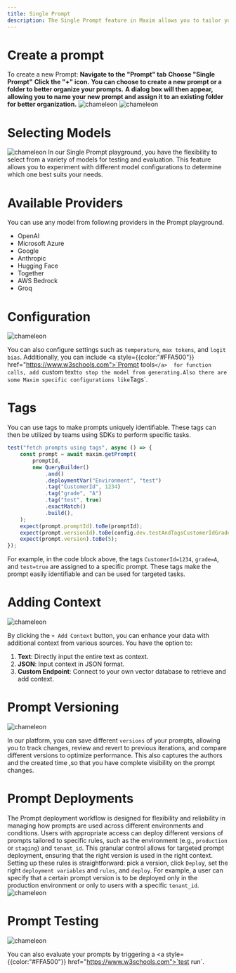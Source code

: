 ```yaml
---
title: Single Prompt
description: The Single Prompt feature in Maxim allows you to tailor your system and user prompts with precision. This functionality enables you to customize prompts to meet specific needs and evaluate their effectiveness by executing a test run. It provides a focused environment for optimizing individual prompts, ensuring they perform optimally before deploying them in larger, more complex workflows.
---
```


# Create a prompt
To create a new Prompt:
<Steps>
<Step>
**Navigate to the "Prompt" tab**
</Step>
<Step>
 **Choose "Single Prompt"**
</Step>
<Step>
 **Click the "+" icon.**
</Step>
<Step>
 **You can choose to create a new prompt or a folder to better organize your prompts.**
</Step>
<Step>
 **A dialog box will then appear, allowing you to name your new prompt and assign it to an existing folder for better organization.**
</Step>
</Steps>
<img src="./Single_Prompt/img1.png" alt="chameleon" />
<img src="./Single_Prompt/img2.png" alt="chameleon" />


# Selecting Models 
<img src="./Single_Prompt/img3.png" alt="chameleon" />
In our Single Prompt playground, you have the flexibility to select from a variety of models for testing and evaluation. This feature allows you to experiment with different model configurations to determine which one best suits your needs. 


# Available Providers

You can use any model from following providers in the Prompt playground.

- OpenAI
- Microsoft Azure
- Google
- Anthropic
- Hugging Face
- Together
- AWS Bedrock
- Groq


# Configuration
<img src="./Single_Prompt/img4.png" alt="chameleon" />

You can also configure settings such as `temperature`, `max tokens`, and `logit bias`. Additionally, you can include <a style={{color:"#FFA500"}} href="https://www.w3schools.com">`Prompt tools`</a>  for function calls, add `custom text` to stop the model from generating.Also there are some Maxim specific configurations like `Tags`.


# Tags
You can use tags to make prompts uniquely identifiable. These tags can then be utilized by teams using SDKs to perform specific tasks.

```js title="tags.js"
test("fetch prompts using tags", async () => {
	const prompt = await maxim.getPrompt(
		promptId,
		new QueryBuilder()
			.and()
			.deploymentVar("Environment", "test")
			.tag("CustomerId", 1234)
			.tag("grade", "A")
			.tag("test", true)
			.exactMatch()
			.build(),
	);
	expect(prompt.promptId).toBe(promptId);
	expect(prompt.versionId).toBe(config.dev.testAndTagsCustomerIdGradeAndTest);
	expect(prompt.version).toBe(5);
});
```
For example, in the code block above, the tags `CustomerId=1234`, `grade=A`, and `test=true` are assigned to a specific prompt. These tags make the prompt easily identifiable and can be used for targeted tasks.


# Adding Context
<img src="./Single_Prompt/img5.png" alt="chameleon" />

By clicking the `+ Add Context` button, you can enhance your data with additional context from various sources. You have the option to:

1. **Text**: Directly input the entire text as context.
2. **JSON**: Input context in JSON format.
3. **Custom Endpoint**: Connect to your own vector database to retrieve and add context.


# Prompt Versioning
<img src="./Single_Prompt/img6.png" alt="chameleon" />

In our platform, you can save different `versions` of your prompts, allowing you to track changes, review and revert to previous iterations, and compare different versions to optimize performance. This also captures the authors and the created time ,so that you have complete visibility on the prompt changes.


# Prompt Deployments

The Prompt deployment workflow is designed for flexibility and reliability in managing how prompts are used across different environments and conditions. Users with appropriate access can deploy different versions of prompts tailored to specific rules, such as the environment (e.g., `production` or `staging`) and `tenant_id`. This granular control allows for targeted prompt deployment, ensuring that the right version is used in the right context. Setting up these rules is straightforward: pick a version, click `Deplo`y, set the right `deployment variables` and `rules`, and `deploy`. For example, a user can specify that a certain prompt version is to be deployed only in the production environment or only to users with a specific `tenant_id`.
<img src="./Single_Prompt/img7.png" alt="chameleon" />


# Prompt Testing
<img src="./Single_Prompt/img8.png" alt="chameleon" />

You can also evaluate your prompts by triggering a <a style={{color:"#FFA500"}} href="https://www.w3schools.com">`test run`</a>.


<Cards>
  <Card title="Prompt" href="https://nextjs.org/docs" />
  <Card title="Prompt Experiments" href="https://fumadocs.vercel.app" />
  <Card title="Prompt Chains" href="https://fumadocs.vercel.app" />

</Cards>